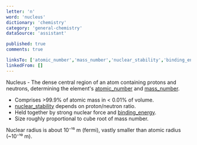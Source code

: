 ```yaml
---
letter: 'n'
word: 'nucleus'
dictionary: 'chemistry'
category: 'general-chemistry'
dataSource: 'assistant'

published: true
comments: true

linksTo: ['atomic_number','mass_number','nuclear_stability','binding_energy']
linkedFrom: []
---
```


<a id="nucleus">Nucleus</a> - The dense central region of an atom containing protons and neutrons, determining the element's [atomic_number](#atomic_number) and [mass_number](#mass_number).

- Comprises >99.9% of atomic mass in < 0.01% of volume.
- [nuclear_stability](#nuclear_stability) depends on proton/neutron ratio.
- Held together by strong nuclear force and [binding_energy](#binding_energy).
- Size roughly proportional to cube root of mass number.

<Alert type='note'>
Nuclear radius is about 10⁻¹⁵ m (fermi), vastly smaller than atomic radius (~10⁻¹⁰ m).
</Alert>
